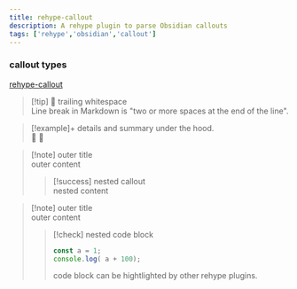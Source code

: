 ```yaml
---
title: rehype-callout
description: A rehype plugin to parse Obsidian callouts      
tags: ['rehype','obsidian','callout']
---
```



### callout types

[rehype-callout](https://github.com/ShawSpring/rehype-callout) 


> [!tip]  🥰 trailing whitespace  
> Line break in Markdown is "two or more spaces at the end of the line".


> [!example]+ details and summary under the hood.  
>   🥰  🧐


>[!note] outer title  
> outer content
> >[!success] nested callout  
> > nested content


>[!note] outer title  
> outer content
> >[!check] nested code block
> > ```js
> > const a = 1;
>> console.log( a + 100);
> > ```
> > code block can be hightlighted by other rehype plugins.